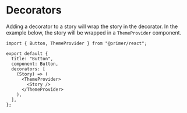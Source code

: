 # Decorators

Adding a decorator to a story will wrap the story in the decorator. In the example below, the story will be wrapped in a `ThemeProvider` component.

```tsx
import { Button, ThemeProvider } from "@primer/react";

export default {
  title: "Button",
  component: Button,
  decorators: [
    (Story) => (
      <ThemeProvider>
        <Story />
      </ThemeProvider>
    ),
  ],
};
```

